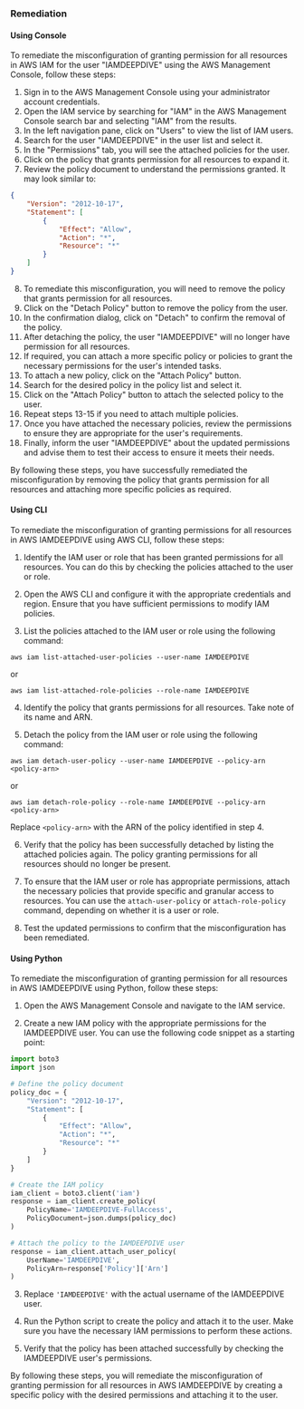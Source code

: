 ### Remediation

#### Using Console

To remediate the misconfiguration of granting permission for all resources in AWS IAM for the user "IAMDEEPDIVE" using the AWS Management Console, follow these steps:

1. Sign in to the AWS Management Console using your administrator account credentials.
2. Open the IAM service by searching for "IAM" in the AWS Management Console search bar and selecting "IAM" from the results.
3. In the left navigation pane, click on "Users" to view the list of IAM users.
4. Search for the user "IAMDEEPDIVE" in the user list and select it.
5. In the "Permissions" tab, you will see the attached policies for the user.
6. Click on the policy that grants permission for all resources to expand it.
7. Review the policy document to understand the permissions granted. It may look similar to:

```json
{
    "Version": "2012-10-17",
    "Statement": [
        {
            "Effect": "Allow",
            "Action": "*",
            "Resource": "*"
        }
    ]
}
```

8. To remediate this misconfiguration, you will need to remove the policy that grants permission for all resources.
9. Click on the "Detach Policy" button to remove the policy from the user.
10. In the confirmation dialog, click on "Detach" to confirm the removal of the policy.
11. After detaching the policy, the user "IAMDEEPDIVE" will no longer have permission for all resources.
12. If required, you can attach a more specific policy or policies to grant the necessary permissions for the user's intended tasks.
13. To attach a new policy, click on the "Attach Policy" button.
14. Search for the desired policy in the policy list and select it.
15. Click on the "Attach Policy" button to attach the selected policy to the user.
16. Repeat steps 13-15 if you need to attach multiple policies.
17. Once you have attached the necessary policies, review the permissions to ensure they are appropriate for the user's requirements.
18. Finally, inform the user "IAMDEEPDIVE" about the updated permissions and advise them to test their access to ensure it meets their needs.

By following these steps, you have successfully remediated the misconfiguration by removing the policy that grants permission for all resources and attaching more specific policies as required.

#### Using CLI

To remediate the misconfiguration of granting permissions for all resources in AWS IAMDEEPDIVE using AWS CLI, follow these steps:

1. Identify the IAM user or role that has been granted permissions for all resources. You can do this by checking the policies attached to the user or role.

2. Open the AWS CLI and configure it with the appropriate credentials and region. Ensure that you have sufficient permissions to modify IAM policies.

3. List the policies attached to the IAM user or role using the following command:
```
aws iam list-attached-user-policies --user-name IAMDEEPDIVE
```
or
```
aws iam list-attached-role-policies --role-name IAMDEEPDIVE
```

4. Identify the policy that grants permissions for all resources. Take note of its name and ARN.

5. Detach the policy from the IAM user or role using the following command:
```
aws iam detach-user-policy --user-name IAMDEEPDIVE --policy-arn <policy-arn>
```
or
```
aws iam detach-role-policy --role-name IAMDEEPDIVE --policy-arn <policy-arn>
```
Replace `<policy-arn>` with the ARN of the policy identified in step 4.

6. Verify that the policy has been successfully detached by listing the attached policies again. The policy granting permissions for all resources should no longer be present.

7. To ensure that the IAM user or role has appropriate permissions, attach the necessary policies that provide specific and granular access to resources. You can use the `attach-user-policy` or `attach-role-policy` command, depending on whether it is a user or role.

8. Test the updated permissions to confirm that the misconfiguration has been remediated.

#### Using Python

To remediate the misconfiguration of granting permission for all resources in AWS IAMDEEPDIVE using Python, follow these steps:

1. Open the AWS Management Console and navigate to the IAM service.

2. Create a new IAM policy with the appropriate permissions for the IAMDEEPDIVE user. You can use the following code snippet as a starting point:

```python
import boto3
import json

# Define the policy document
policy_doc = {
    "Version": "2012-10-17",
    "Statement": [
        {
            "Effect": "Allow",
            "Action": "*",
            "Resource": "*"
        }
    ]
}

# Create the IAM policy
iam_client = boto3.client('iam')
response = iam_client.create_policy(
    PolicyName='IAMDEEPDIVE-FullAccess',
    PolicyDocument=json.dumps(policy_doc)
)

# Attach the policy to the IAMDEEPDIVE user
response = iam_client.attach_user_policy(
    UserName='IAMDEEPDIVE',
    PolicyArn=response['Policy']['Arn']
)
```

3. Replace `'IAMDEEPDIVE'` with the actual username of the IAMDEEPDIVE user.

4. Run the Python script to create the policy and attach it to the user. Make sure you have the necessary IAM permissions to perform these actions.

5. Verify that the policy has been attached successfully by checking the IAMDEEPDIVE user's permissions.

By following these steps, you will remediate the misconfiguration of granting permission for all resources in AWS IAMDEEPDIVE by creating a specific policy with the desired permissions and attaching it to the user.

